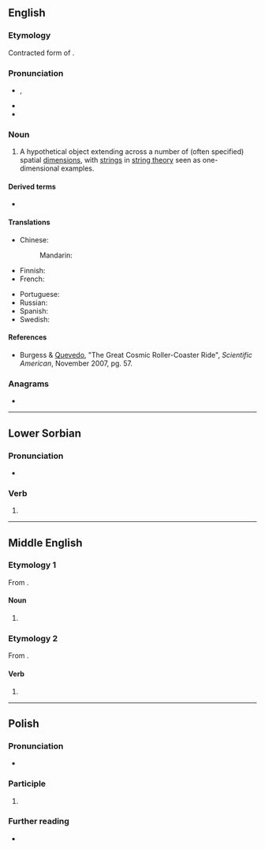 {{also|Brane|bráně}}
==English==
{{wikipedia}}
{{rfi|en|create artwork}}

===Etymology===
Contracted form of {{m|en|membrane}}.

===Pronunciation===
* {{enPR|brān}}, {{IPA|en|/bɹeɪn/}}
* {{homophones|en|brain}}
* {{rhymes|en|eɪn}}

===Noun===
{{en-noun}}

# {{lb|en|physics}} A hypothetical object extending across a number of (often specified) spatial [[dimension]]s, with [[strings]] in [[string theory]] seen as one-dimensional examples.

====Derived terms====
* {{l|en|black brane}}

====Translations====
{{trans-top|hypothetical object}}
* Chinese:
*: Mandarin: {{t+|cmn|膜|tr=mó}}
* Finnish: {{t|fi|braani}}
* French: {{t+|fr|brane|f}}
{{trans-mid}}
* Portuguese: {{t|pt|brana|f}}
* Russian: {{t+|ru|брана|f|sc=Cyrl}}
* Spanish: {{t|es|brana|f}}
* Swedish: {{t+|sv|bran|n}}
{{trans-bottom}}

====References====
* Burgess & [[w:Fernando Quevedo|Quevedo]], "The Great Cosmic Roller-Coaster Ride", ''Scientific American'', November 2007, pg. 57.

===Anagrams===
* {{anagrams|en|a=abenr|Abner|Baren|Beran|Béarn|NBAer|Naber|baren|benar}}

----

==Lower Sorbian==

===Pronunciation===
* {{IPA|dsb|/ˈbranɛ/|[ˈbranə]}}

===Verb===
{{head|dsb|participle form}}

# {{inflection of|dsb|brany||nom//acc|s|n|;|nom//acc|p}}

----

==Middle English==

===Etymology 1===
From {{inh|enm|ang|bræġn}}.

====Noun====
{{head|enm|noun}}

# {{alternative form of|enm|brayn}}

===Etymology 2===
From {{m|enm|brayn|pos=noun}}.

====Verb====
{{head|enm|verb}}

# {{alternative form of|enm|braynen}}

----

==Polish==

===Pronunciation===
* {{pl-IPA}}

===Participle===
{{head|pl|participle form}}

# {{inflection of|pl|brany||n|nom//acc//voc|s|;|nonvirile|nom//acc//voc|p}}

===Further reading===
* {{R:PWN}}